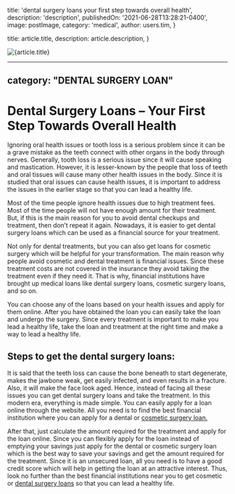 
  title: 'dental surgery loans your first step towards overall health',
  description: 'description',
  publishedOn: '2021-06-28T13:28:21-0400',
  image: postImage,
  category: 'medical',
  author: users.tim,
}

  title: article.title,
  description: article.description,
}


<Image src={postImage} alt={article.title} />

---
category: "DENTAL SURGERY LOAN"
---

# Dental Surgery Loans – Your First Step Towards Overall Health

Ignoring oral health issues or tooth loss is a serious problem since it can be a grave mistake as the teeth connect with other organs in the body through nerves. Generally, tooth loss is a serious issue since it will cause speaking and mastication. However, it is lesser-known by the people that loss of teeth and oral tissues will cause many other health issues in the body. Since it is studied that oral issues can cause health issues, it is important to address the issues in the earlier stage so that you can lead a healthy life.

Most of the time people ignore health issues due to high treatment fees. Most of the time people will not have enough amount for their treatment. But, if this is the main reason for you to avoid dental checkups and treatment, then don’t repeat it again. Nowadays, it is easier to get dental surgery loans which can be used as a financial source for your treatment.

Not only for dental treatments, but you can also get loans for cosmetic surgery which will be helpful for your transformation. The main reason why people avoid cosmetic and dental treatment is financial issues. Since these treatment costs are not covered in the insurance they avoid taking the treatment even if they need it. That is why, financial institutions have brought up medical loans like dental surgery loans, cosmetic surgery loans, and so on.

You can choose any of the loans based on your health issues and apply for them online. After you have obtained the loan you can easily take the loan and undergo the surgery. Since every treatment is important to make you lead a healthy life, take the loan and treatment at the right time and make a way to lead a healthy life.

## Steps to get the dental surgery loans:

It is said that the teeth loss can cause the bone beneath to start degenerate, makes the jawbone weak, get easily infected, and even results in a fracture. Also, it will make the face look aged. Hence, instead of facing all these issues you can get dental surgery loans and take the treatment. In this modern era, everything is made simple. You can easily apply for a loan online through the website. All you need is to find the best financial institution where you can apply for a dental or [cosmetic surgery loan.](https://tlc.com.au/)

After that, just calculate the amount required for the treatment and apply for the loan online. Since you can flexibly apply for the loan instead of emptying your savings just apply for the dental or cosmetic surgery loan which is the best way to save your savings and get the amount required for the treatment. Since it is an unsecured loan, all you need is to have a good credit score which will help in getting the loan at an attractive interest. Thus, look no further than the best financial institutions near you to get cosmetic or [dental surgery loans](https://dental.tlc.com.au/dental/) so that you can lead a healthy life.
